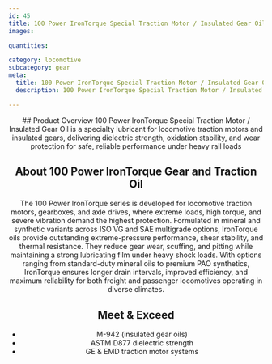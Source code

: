 ```yaml
---
id: 45
title: 100 Power IronTorque Special Traction Motor / Insulated Gear Oil
images:

quantities:

category: locomotive
subcategory: gear
meta:
  title: 100 Power IronTorque Special Traction Motor / Insulated Gear Oil | Premium Locomotive Gear & Traction Oil
  description: 100 Power IronTorque Special Traction Motor / Insulated Gear Oil is a high-performance lubricant for locomotive traction motors and insulated gears. It provides dielectric strength, oxidation stability, and wear protection for reliable operation under heavy rail loads. Meets M-942, ASTM D877, and GE & EMD traction motor system standards, ensuring maximum reliability and long service life.

---
```


<Header>
  ## Product Overview
100 Power IronTorque Special Traction Motor / Insulated Gear Oil is
a specialty lubricant for locomotive traction motors and insulated
gears, delivering dielectric strength, oxidation stability, and wear
protection for safe, reliable performance under heavy rail loads

  ## About 100 Power IronTorque Gear and Traction Oil
  The 100 Power IronTorque series is developed for locomotive traction motors, gearboxes, and axle drives, where extreme loads, high torque, and severe vibration demand the highest protection. Formulated in mineral and synthetic variants across ISO VG and SAE multigrade options, IronTorque oils provide outstanding extreme-pressure performance, shear stability, and thermal resistance. They reduce gear wear, scuffing, and pitting while maintaining a strong lubricating film under heavy shock loads. With options ranging from standard-duty mineral oils to premium PAO synthetics, IronTorque ensures longer drain intervals, improved efficiency, and maximum reliability for both freight and passenger locomotives operating in diverse climates.

  ## Meet & Exceed
 - M-942 (insulated gear oils)
 - ASTM D877 dielectric strength
 - GE & EMD traction motor systems

</Header>
